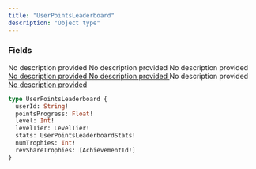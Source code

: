 ```yaml
---
title: "UserPointsLeaderboard"
description: "Object type"
---
```


### Fields

<ResponseField name="userId" type="String!" required>
  No description provided
</ResponseField>

<ResponseField name="pointsProgress" type="Float!" required>
  No description provided
</ResponseField>

<ResponseField name="level" type="Int!" required>
  No description provided
</ResponseField>

<a href="/api-reference/types/leveltier">
  <ResponseField name="levelTier" type="LevelTier!" required>
    No description provided
  </ResponseField>
</a>

<a href="/api-reference/types/userpointsleaderboardstats">
  <ResponseField name="stats" type="UserPointsLeaderboardStats!" required>
    No description provided
  </ResponseField>
</a>

<ResponseField name="numTrophies" type="Int!" required>
  No description provided
</ResponseField>

<a href="/api-reference/types/achievementid">
  <ResponseField name="revShareTrophies" type="[AchievementId!]">
    No description provided
  </ResponseField>
</a>


```graphql UserPointsLeaderboard
type UserPointsLeaderboard {
  userId: String!
  pointsProgress: Float!
  level: Int!
  levelTier: LevelTier!
  stats: UserPointsLeaderboardStats!
  numTrophies: Int!
  revShareTrophies: [AchievementId!]
}
```
